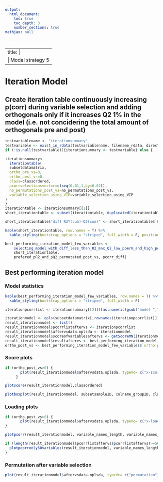 ---
output:
  html_document:
    toc: true
    toc_depth: 3
    number_sections: true
mathjax: null

---

---
title: |
    | Model strategy 5
---



# Iteration Model
## Create iteration table continuously increasing p(corr) during variable selection and adding orthogonals only if it increases Q2 1% in the model (i.e. not concidering the total amount of orthogonals pre and post)

```{R iteration table}
testvariablename <- "iterationsummary"
testvariable <- exist_in_rdata(testvariablename, filename_rdata, directory_output_reports, directory_and_filename_rdata)
if (!is.null(testvariable)){iterationsummary <- testvariable} else {

iterationsummary<-
  iterationtable(
  subsetdatamatrix,
  ortho_pre_vs=0,
  ortho_post_vs=0,
  class=classordered, 
  pcorrselectionsvector=c(seq(0.01,1,by=0.02)),
  no_permutations_post_vs=no_permutations_post_vs,
  variable_selection_using_VIP=variable_selection_using_VIP
) 
}
iterationtable <- iterationsummary[[1]]
short_iterationtable <- subset(iterationtable,!duplicated(iterationtable$"no. variables")&!is.na(iterationtable$"no. variables"))

short_iterationtable$"diff R2Y(cum)-Q2(cum)" <- short_iterationtable$`R2Y(cum)`- short_iterationtable$`Q2(cum)`

kable(short_iterationtable, row.names = T) %>%
  kable_styling(bootstrap_options = "striped", full_width = F, position = "left")

best_performing_iteration_model_few_variables <-
    selecting_model_with_diff_less_than_02_max_Q2_low_pperm_and_high_pcorr_few_variables(
    short_iterationtable,
    prefered_pR2_and_pQ2_permutated_post_vs, pcorr_diff)


```
## Best performing iteration model
### Model statistics
```{R}

kable(best_performing_iteration_model_few_variables, row.names = T) %>%
  kable_styling(bootstrap_options = "striped", full_width = F)

iterationpcorrlist <- iterationsummary[[2]][[as.numeric(gsub("model ","",row.names(best_performing_iteration_model_few_variables)))]]

iterationmodel <- opls(subsetdatamatrix[,rownames(iterationpcorrlist)], y=classordered, predI = 1, orthoI = best_performing_iteration_model_few_variables$`ortho post v.s.`, scaleC="standard",info.txtC="none",fig.pdfC="none",permI=no_permutations_post_vs_selected_models)
result_iterationmodel <- list()
result_iterationmodel$pcorrlistaftervs <- iterationpcorrlist
result_iterationmodel$aftervsdata.oplsda <- iterationmodel
result_iterationmodel$scoreofvariablesaftervs <- getScoreMN(iterationmodel)
result_iterationmodel$resultaftervs <- best_performing_iteration_model_few_variables
ortho_post_vs <- best_performing_iteration_model_few_variables$`ortho post v.s.`
```
### Score plots

```{R plot score iterationmodel}

if (ortho_post_vs>0) {
       plot(result_iterationmodel$aftervsdata.oplsda, typeVc= c("x-score"))
     }

plotscore(result_iterationmodel,classordered)

plotboxplot(result_iterationmodel, subsetsampleID, colname_groupID, classordered)

```

### Loading plots

```{R plot loading iterationmodel}

if (ortho_post_vs>0) {
       plot(result_iterationmodel$aftervsdata.oplsda, typeVc= c("x-loading"))
}

plotpcorr(result_iterationmodel, variable_names_length, variable_names_position)

if (length(result_iterationmodel$pcorrlistaftervs$pcorrlistaftervs)>=50) {
  plotpcorronly50variables(result_iterationmodel, variable_names_length, variable_names_position)
}

```

### Permutation after variable selection

```{R plot perm post vs iterationmodel}

plot(result_iterationmodel$aftervsdata.oplsda, typeVc= c("permutation"))

```

